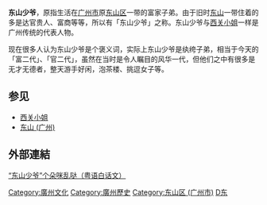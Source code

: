 {{Otheruses|subject=对一部分广州人的称呼|other=一名广东歌手|东山少爷 (歌手)}}

'''东山少爷'''，原指生活在[[广州市|广州市]]原[[东山区_(广州市)|东山区]]一带的富家子弟。由于旧时[[东山_(广州)|东山]]一带住着的多是达官贵人、富商等等，所以有「东山少爷」之称。东山少爷与[[西关小姐|西关小姐]]一样是广州传统的代表人物。{{fact|不过时至今日，已经没有多少人称自己做「东山少爷」，但「西关小姐」仍然是相当常见的称呼。|來源請求}}

现在很多人认为东山少爷是个褒义词，实际上东山少爷是纨绔子弟，相当于今天的「富二代」、「官二代」，虽然在当时是令人瞩目的风华一代，但他们之中有很多是无才无德者，整天游手好闲，泡茶楼、挑逗女子等。

== 参见 ==
* [[西关小姐|西关小姐]]
* [[东山_(广州)|东山 (广州)]]

== 外部連結 ==
[https://web.archive.org/web/20150603010252/http://gcontent.oeeee.com/b/ea/bea41c1b949ddb06/Blog/16d/94f4ee.html?t=1290501978 “东山少爷”个朵咪乱哒（粤语白话文）]

{{GZ-stub}}

[[Category:廣州文化|Category:廣州文化]]
[[Category:廣州歷史|Category:廣州歷史]]
[[Category:东山区_(广州市)|Category:东山区 (广州市)]]
[[Category:广州人|D东]]